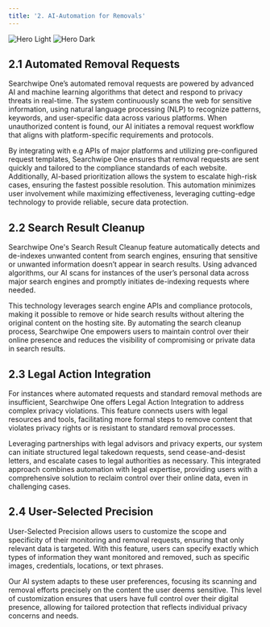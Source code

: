 ```yaml
---
title: '2. AI-Automation for Removals'
---
```


<img
  className="block dark:hidden"
  src="https://assets.tina.io/487a832a-c6a0-47e2-8e72-888bc4abc2f5/removals.png"
  alt="Hero Light"
/>
<img
  className="hidden dark:block"
  src="https://assets.tina.io/487a832a-c6a0-47e2-8e72-888bc4abc2f5/removals.png"
  alt="Hero Dark"
/>

##  2.1 Automated Removal Requests

Searchwipe One’s automated removal requests are powered by advanced AI and machine learning algorithms that detect and respond to privacy threats in real-time. The system continuously scans the web for sensitive information, using natural language processing (NLP) to recognize patterns, keywords, and user-specific data across various platforms. When unauthorized content is found, our AI initiates a removal request workflow that aligns with platform-specific requirements and protocols.

By integrating with e.g APIs of major platforms and utilizing pre-configured request templates, Searchwipe One ensures that removal requests are sent quickly and tailored to the compliance standards of each website. Additionally, AI-based prioritization allows the system to escalate high-risk cases, ensuring the fastest possible resolution. This automation minimizes user involvement while maximizing effectiveness, leveraging cutting-edge technology to provide reliable, secure data protection.




##  2.2 Search Result Cleanup

Searchwipe One's Search Result Cleanup feature automatically detects and de-indexes unwanted content from search engines, ensuring that sensitive or unwanted information doesn’t appear in search results. Using advanced algorithms, our AI scans for instances of the user’s personal data across major search engines and promptly initiates de-indexing requests where needed.

This technology leverages search engine APIs and compliance protocols, making it possible to remove or hide search results without altering the original content on the hosting site. By automating the search cleanup process, Searchwipe One empowers users to maintain control over their online presence and reduces the visibility of compromising or private data in search results.


##  2.3 Legal Action Integration

For instances where automated requests and standard removal methods are insufficient, Searchwipe One offers Legal Action Integration to address complex privacy violations. This feature connects users with legal resources and tools, facilitating more formal steps to remove content that violates privacy rights or is resistant to standard removal processes.

Leveraging partnerships with legal advisors and privacy experts, our system can initiate structured legal takedown requests, send cease-and-desist letters, and escalate cases to legal authorities as necessary. This integrated approach combines automation with legal expertise, providing users with a comprehensive solution to reclaim control over their online data, even in challenging cases.



##  2.4 User-Selected Precision

User-Selected Precision allows users to customize the scope and specificity of their monitoring and removal requests, ensuring that only relevant data is targeted. With this feature, users can specify exactly which types of information they want monitored and removed, such as specific images, credentials, locations, or text phrases.

Our AI system adapts to these user preferences, focusing its scanning and removal efforts precisely on the content the user deems sensitive. This level of customization ensures that users have full control over their digital presence, allowing for tailored protection that reflects individual privacy concerns and needs.
